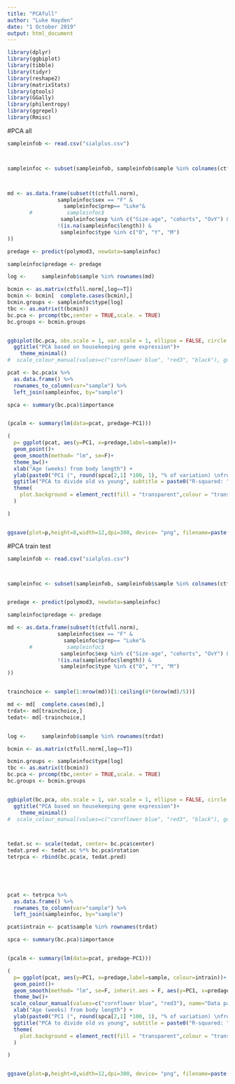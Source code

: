```yaml
---
title: "PCAfull"
author: "Luke Hayden"
date: "1 October 2019"
output: html_document
---
```




```r
library(dplyr)
library(ggbiplot)
library(tibble)
library(tidyr)
library(reshape2)
library(matrixStats)
library(gtools)
library(GGally)
library(philentropy)
library(ggrepel)
library(Rmisc)
```
#PCA all
```r

sampleinfob <- read.csv("sialplus.csv")



sampleinfoc <- subset(sampleinfob, sampleinfob$sample %in% colnames(ctfull.norm))



md <- as.data.frame(subset(t(ctfull.norm), 
                sampleinfoc$sex == "F" &              
                  sampleinfoc$prep== "Luke"&
       #           sampleinfoc$
                 sampleinfoc$exp %in% c("Size-age", "cohorts", "OvY") &
                !(is.na(sampleinfoc$length)) &
                 sampleinfoc$type %in% c("O", "Y", "M")
))

predage <- predict(polymod3, newdata=sampleinfoc)

sampleinfoc$predage <- predage

log <-     sampleinfob$sample %in% rownames(md)

bcmin <- as.matrix(ctfull.norm[,log==T]) 
bcmin <- bcmin[  complete.cases(bcmin),]
bcmin.groups <- sampleinfoc$type[log]
tbc <- as.matrix(t(bcmin))
bc.pca <- prcomp(tbc,center = TRUE,scale. = TRUE) 
bc.groups <- bcmin.groups


ggbiplot(bc.pca, obs.scale = 1, var.scale = 1, ellipse = FALSE, circle = TRUE, var.axes=F, labels=rownames(tbc), groups=bc.groups)+
  ggtitle("PCA based on housekeeping gene expression")+
    theme_minimal() 
#  scale_colour_manual(values=c("cornflower blue", "red3", "black"), guide=F)

pcat <- bc.pca$x %>%
  as.data.frame() %>%
  rownames_to_column(var="sample") %>%
  left_join(sampleinfoc, by="sample")

spca <- summary(bc.pca)$importance


(pcalm <- summary(lm(data=pcat, predage~PC1)))

(
  p= ggplot(pcat, aes(y=PC1, x=predage,label=sample))+
  geom_point()+
  geom_smooth(method= "lm", se=F)+
  theme_bw()+
  xlab("Age (weeks) from body length") +
  ylab(paste0("PC1 (", round(spca[2,1] *100, 1), "% of variation) \nfrom marker gene expression"))+
  ggtitle("PCA to divide old vs young", subtitle = paste0("R-squared: ", round(pcalm$r.squared, 3)))+
  theme(
    plot.background = element_rect(fill = "transparent",colour = "transparent") # bg of the panel
  )

)


ggsave(plot=p,height=8,width=12,dpi=300, device= "png", filename=paste("pca.png"),  bg = "transparent",limitsize = FALSE)


```


#PCA train test
```r

sampleinfob <- read.csv("sialplus.csv")



sampleinfoc <- subset(sampleinfob, sampleinfob$sample %in% colnames(ctfull.norm))


predage <- predict(polymod3, newdata=sampleinfoc)

sampleinfoc$predage <- predage

md <- as.data.frame(subset(t(ctfull.norm), 
                sampleinfoc$sex == "F" &              
                  sampleinfoc$prep== "Luke"&
       #           sampleinfoc$
                 sampleinfoc$exp %in% c("Size-age", "cohorts", "OvY") &
                !(is.na(sampleinfoc$length)) &
                 sampleinfoc$type %in% c("O", "Y", "M")
))


trainchoice <- sample(1:nrow(md))[1:ceiling(4*(nrow(md)/5))]

md <- md[  complete.cases(md),]
trdat<- md[trainchoice,]
tedat<- md[-trainchoice,]


log <-     sampleinfob$sample %in% rownames(trdat)

bcmin <- as.matrix(ctfull.norm[,log==T]) 

bcmin.groups <- sampleinfoc$type[log]
tbc <- as.matrix(t(bcmin))
bc.pca <- prcomp(tbc,center = TRUE,scale. = TRUE) 
bc.groups <- bcmin.groups


ggbiplot(bc.pca, obs.scale = 1, var.scale = 1, ellipse = FALSE, circle = TRUE, var.axes=F, labels=rownames(tbc), groups=bc.groups)+
  ggtitle("PCA based on housekeeping gene expression")+
    theme_minimal() 
#  scale_colour_manual(values=c("cornflower blue", "red3", "black"), guide=F)



tedat.sc <- scale(tedat, center= bc.pca$center)
tedat.pred <- tedat.sc %*% bc.pca$rotation 
tetrpca <- rbind(bc.pca$x, tedat.pred)
                   
                   



pcat <- tetrpca %>%
  as.data.frame() %>%
  rownames_to_column(var="sample") %>%
  left_join(sampleinfoc, by="sample")

pcat$intrain <- pcat$sample %in% rownames(trdat)

spca <- summary(bc.pca)$importance


(pcalm <- summary(lm(data=pcat, predage~PC1)))

(
  p= ggplot(pcat, aes(y=PC1, x=predage,label=sample, colour=intrain))+
  geom_point()+
  geom_smooth(method= "lm", se=F, inherit.aes = F, aes(y=PC1, x=predage), colour="black")+
  theme_bw()+
 scale_colour_manual(values=c("cornflower blue", "red3"), name="Data partition", labels=c("Test", "Training"))+
  xlab("Age (weeks) from body length") +
  ylab(paste0("PC1 (", round(spca[2,1] *100, 1), "% of variation) \nfrom marker gene expression"))+
  ggtitle("PCA to divide old vs young", subtitle = paste0("R-squared: ", round(pcalm$r.squared, 3)))+
  theme(
    plot.background = element_rect(fill = "transparent",colour = "transparent") # bg of the panel
  )

)


ggsave(plot=p,height=8,width=12,dpi=300, device= "png", filename=paste("pcatrte.png"),  bg = "transparent",limitsize = FALSE)


```